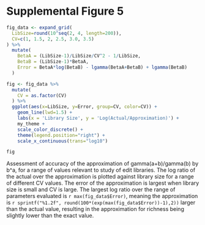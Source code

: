 # Supplemental Figure 5

```r
fig_data <- expand_grid(
  LibSize=round(10^seq(2, 4, length=200)),
  CV=c(1, 1.5, 2, 2.5, 3.0, 3.5)
) %>%
  mutate(
    BetaA = (LibSize-1)/LibSize/CV^2 - 1/LibSize,
    BetaB = (LibSize-1)*BetaA,
    Error = BetaA*log(BetaB) - lgamma(BetaA+BetaB) + lgamma(BetaB)
  )

fig <- fig_data %>%
  mutate(
    CV = as.factor(CV)
  ) %>%
  ggplot(aes(x=LibSize, y=Error, group=CV, color=CV)) +
    geom_line(lwd=1.5) +
    labs(x = 'Library Size', y = 'Log(Actual/Approximation)') +
    my_theme +
    scale_color_discrete() +
    theme(legend.position="right") +
    scale_x_continuous(trans="log10")
```

```r
fig
```
Assessment of accuracy of the approximation of gamma(a+b)/gamma(b) by b^a, for a range
of values relevant to study of edit libraries.  The log ratio of the actual over the approximation
is plotted against library size for a range of different CV values.  The error of the 
approximation is largest when library size is small and CV is large.  The largest log ratio
over the range of parameters evaluated is `r max(fig_data$Error)`, meaning the approximation
is `r sprintf("%1.2f", round(100*(exp(max(fig_data$Error))-1),2))` larger than the actual value,
resulting in the approximation for richness being slightly lower than the exact value.
